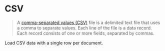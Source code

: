 # CSV

> A [comma-separated values (CSV)](https://en.wikipedia.org/wiki/Comma-separated_values) file is a delimited text file that uses a comma to separate values. Each line of the file is a data record. Each record consists of one or more fields, separated by commas.

Load CSV data with a single row per document.


<Example />
